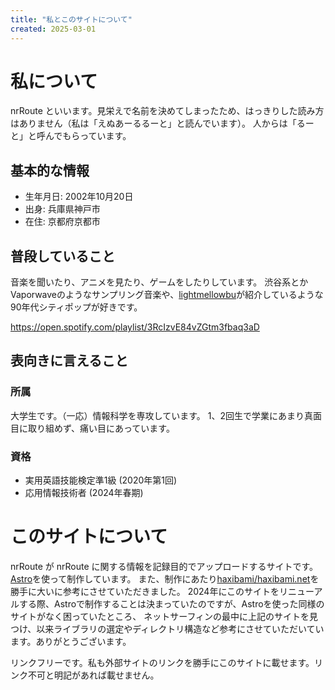 ```yaml
---
title: "私とこのサイトについて"
created: 2025-03-01
---
```


# 私について

nrRoute といいます。見栄えで名前を決めてしまったため、はっきりした読み方はありません（私は「えぬあーるるーと」と読んでいます）。
人からは「るーと」と呼んでもらっています。

## 基本的な情報

- 生年月日: 2002年10月20日
- 出身: 兵庫県神戸市
- 在住: 京都府京都市

## 普段していること

音楽を聞いたり、アニメを見たり、ゲームをしたりしています。
渋谷系とかVaporwaveのようなサンプリング音楽や、[lightmellowbu](http://lightmellowbu.blog.fc2.com/)が紹介しているような90年代シティポップが好きです。

https://open.spotify.com/playlist/3RcIzvE84vZGtm3fbaq3aD

## 表向きに言えること

### 所属

大学生です。（一応）情報科学を専攻しています。
1、2回生で学業にあまり真面目に取り組めず、痛い目にあっています。

### 資格

- 実用英語技能検定準1級 (2020年第1回)
- 応用情報技術者 (2024年春期)

# このサイトについて

nrRoute が nrRoute に関する情報を記録目的でアップロードするサイトです。[Astro](https://astro.build)を使って制作しています。
また、制作にあたり[haxibami/haxibami.net](https://github.com/haxibami/haxibami.net)を勝手に大いに参考にさせていただきました。
2024年にこのサイトをリニューアルする際、Astroで制作することは決まっていたのですが、Astroを使った同様のサイトがなく困っていたところ、
ネットサーフィンの最中に上記のサイトを見つけ、以来ライブラリの選定やディレクトリ構造など参考にさせていただいています。ありがとうございます。

リンクフリーです。私も外部サイトのリンクを勝手にこのサイトに載せます。リンク不可と明記があれば載せません。
